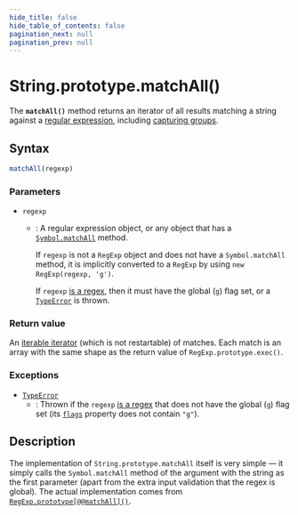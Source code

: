 ```yaml
---
hide_title: false
hide_table_of_contents: false
pagination_next: null
pagination_prev: null
---
```

# String.prototype.matchAll()

The **`matchAll()`** method returns an iterator of all results matching a string against a [regular expression](https://developer.mozilla.org/docs/Web/JavaScript/Guide/Regular_Expressions), including [capturing groups](https://developer.mozilla.org/docs/Web/JavaScript/Guide/Regular_Expressions/Groups_and_Backreferences).

## Syntax

```js
matchAll(regexp)
```

### Parameters

- `regexp`

  - : A regular expression object, or any object that has a [`Symbol.matchAll`](../../../globals/Symbol/matchAll.mdx) method.

    If `regexp` is not a `RegExp` object and does not have a `Symbol.matchAll` method, it is implicitly converted to a `RegExp` by using `new RegExp(regexp, 'g')`.

    If `regexp` [is a regex](https://developer.mozilla.org/docs/Web/JavaScript/Reference/Global_Objects/RegExp#special_handling_for_regexes), then it must have the global (`g`) flag set, or a [`TypeError`](../../../globals/TypeError/TypeError.mdx) is thrown.

### Return value

An [iterable iterator](https://developer.mozilla.org/docs/Web/JavaScript/Guide/Iterators_and_Generators) (which is not restartable) of matches. Each match is an array with the same shape as the return value of `RegExp.prototype.exec()`.

### Exceptions

- [`TypeError`](../../../globals/TypeError/TypeError.mdx)
  - : Thrown if the `regexp` [is a regex](https://developer.mozilla.org/docs/Web/JavaScript/Reference/Global_Objects/RegExp#special_handling_for_regexes) that does not have the global (`g`) flag set (its [`flags`](https://developer.mozilla.org/docs/Web/JavaScript/Reference/Global_Objects/RegExp/flags) property does not contain `"g"`).

## Description

The implementation of `String.prototype.matchAll` itself is very simple — it simply calls the `Symbol.matchAll` method of the argument with the string as the first parameter (apart from the extra input validation that the regex is global). The actual implementation comes from [`RegExp.prototype[@@matchAll]()`](https://developer.mozilla.org/docs/Web/JavaScript/Reference/Global_Objects/RegExp/@@matchAll).
